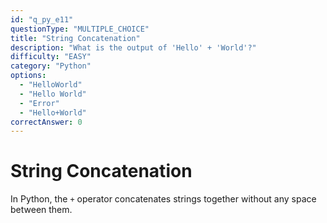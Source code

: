 ```yaml
---
id: "q_py_e11"
questionType: "MULTIPLE_CHOICE"
title: "String Concatenation"
description: "What is the output of 'Hello' + 'World'?"
difficulty: "EASY"
category: "Python"
options:
  - "HelloWorld"
  - "Hello World"
  - "Error"
  - "Hello+World"
correctAnswer: 0
---
```


# String Concatenation

In Python, the `+` operator concatenates strings together without any space between them.
